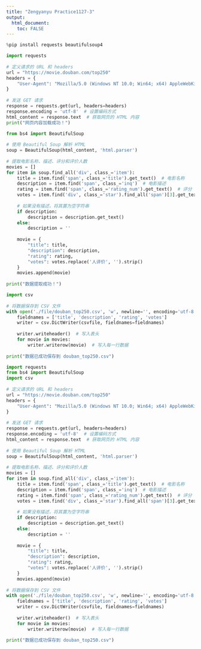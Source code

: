 ```yaml
---
title: "Zengyanyu Practice1127-3"
output: 
  html_document:
    toc: FALSE
---
```


```python
%pip install requests beautifulsoup4
```

```python
import requests
 
# 定义请求的 URL 和 headers
url = "https://movie.douban.com/top250"
headers = {
    "User-Agent": "Mozilla/5.0 (Windows NT 10.0; Win64; x64) AppleWebKit/537.36 (KHTML, like Gecko) Chrome/91.0.4472.124 Safari/537.36"
}
 
# 发送 GET 请求
response = requests.get(url, headers=headers)
response.encoding = 'utf-8'  # 设置编码方式
html_content = response.text  # 获取网页的 HTML 内容
print("网页内容加载成功！")
```

```python
from bs4 import BeautifulSoup
 
# 使用 Beautiful Soup 解析 HTML
soup = BeautifulSoup(html_content, 'html.parser')
 
# 提取电影名称、描述、评分和评价人数
movies = []
for item in soup.find_all('div', class_='item'):
    title = item.find('span', class_='title').get_text()  # 电影名称
    description = item.find('span', class_='inq')  # 电影描述
    rating = item.find('span', class_='rating_num').get_text()  # 评分
    votes = item.find('div', class_='star').find_all('span')[3].get_text()  # 评价人数
    
    # 如果没有描述，将其置为空字符串
    if description:
        description = description.get_text()
    else:
        description = ''
    
    movie = {
        "title": title,
        "description": description,
        "rating": rating,
        "votes": votes.replace('人评价', '').strip()
    }
    movies.append(movie)
 
print("数据提取成功！")
```

```python
import csv
 
# 将数据保存到 CSV 文件
with open('./file/douban_top250.csv', 'w', newline='', encoding='utf-8') as csvfile:
    fieldnames = ['title', 'description', 'rating', 'votes']
    writer = csv.DictWriter(csvfile, fieldnames=fieldnames)
 
    writer.writeheader()  # 写入表头
    for movie in movies:
        writer.writerow(movie)  # 写入每一行数据
 
print("数据已成功保存到 douban_top250.csv")
```

```python
import requests
from bs4 import BeautifulSoup
import csv
 
# 定义请求的 URL 和 headers
url = "https://movie.douban.com/top250"
headers = {
    "User-Agent": "Mozilla/5.0 (Windows NT 10.0; Win64; x64) AppleWebKit/537.36 (KHTML, like Gecko) Chrome/91.0.4472.124 Safari/537.36"
}
 
# 发送 GET 请求
response = requests.get(url, headers=headers)
response.encoding = 'utf-8'  # 设置编码方式
html_content = response.text  # 获取网页的 HTML 内容
 
# 使用 Beautiful Soup 解析 HTML
soup = BeautifulSoup(html_content, 'html.parser')
 
# 提取电影名称、描述、评分和评价人数
movies = []
for item in soup.find_all('div', class_='item'):
    title = item.find('span', class_='title').get_text()  # 电影名称
    description = item.find('span', class_='inq')  # 电影描述
    rating = item.find('span', class_='rating_num').get_text()  # 评分
    votes = item.find('div', class_='star').find_all('span')[3].get_text()  # 评价人数
    
    # 如果没有描述，将其置为空字符串
    if description:
        description = description.get_text()
    else:
        description = ''
    
    movie = {
        "title": title,
        "description": description,
        "rating": rating,
        "votes": votes.replace('人评价', '').strip()
    }
    movies.append(movie)
 
# 将数据保存到 CSV 文件
with open('./file/douban_top250.csv', 'w', newline='', encoding='utf-8') as csvfile:
    fieldnames = ['title', 'description', 'rating', 'votes']
    writer = csv.DictWriter(csvfile, fieldnames=fieldnames)
 
    writer.writeheader()  # 写入表头
    for movie in movies:
        writer.writerow(movie)  # 写入每一行数据
 
print("数据已成功保存到 douban_top250.csv")
```